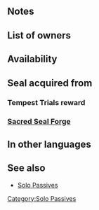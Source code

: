 {{Passive
|type=A
|exclusive=0
|1name=Atk/Res Solo 1
|1tagid=SID_攻撃魔防の孤軍1
|1promotionRarity=4
|1promotionTier=1
|alt1name=Atk Res Solo 1
|1effect=If unit is not adjacent to an ally, grants Atk/Res+2 during combat.
|1required=-
|1cost=60
|2name=Atk/Res Solo 2
|2tagid=SID_攻撃魔防の孤軍2
|2promotionRarity=5
|2promotionTier=1
|alt2name=Atk Res Solo 2
|2effect=If unit is not adjacent to an ally, grants Atk/Res+4 during combat.
|2cost=120
|3name=Atk/Res Solo 3
|3tagid=SID_攻撃魔防の孤軍3
|alt3name=Atk Res Solo 3
|3effect=If unit is not adjacent to an ally, grants Atk/Res+6 during combat.
|3cost=240
|3next=-
|4name=Atk/Res Solo 4
|4tagid=SID_攻撃魔防の孤軍4
|alt4name=Atk Res Solo 4
|4effect=If unit is not adjacent to an ally, grants Atk/Res+7 during combat.
|4cost=300
|canUseMove={{MoveList|all}}
|canUseWeapon={{WeaponList|all}}
|properties=random_owner
}}
==Notes==
{{Combat boosts}}
==List of owners==
{{Skill Hero List}}
==Availability==
{{PassiveFocusList}}
{{PassiveDistributionList}}
{{PassiveCombatManualList}}
==Seal acquired from==
===Tempest Trials reward===
{{Tempest Trials seal reward}}
===[[Sacred Seal Forge]]===
{{SealCosts
|seals=Atk/Res Solo 1;Atk/Res Solo 2;Atk/Res Solo 3
|badgeColor=Transparent
|costs1=20;100;40
|costs2=60;200;50
|costs3=400;1000;100
}}
==In other languages==
{{OtherLanguages
|english=Atk/Res Solo
|japanese=攻撃魔防の孤軍
|german=Agr./Res.-Solo
|spanishEU=Retiro Ata/Res
|spanishLA=Retiro Atq./Res.
|french=Solo Atq/Rés
|italian=Att/Res isolati
|chineseTW=攻擊魔防孤軍
|portuguese=Retiro Atq./Res.
}}
==See also==
{{See also skills|cond=Description LIKE '%not adjacent to an ally%grants Atk/Res+_%during combat%'|columns=3}}
* [[Solo Passives]]
{{Seals Navbox}}
{{Passives Navbox|A}}
[[Category:Solo Passives]]